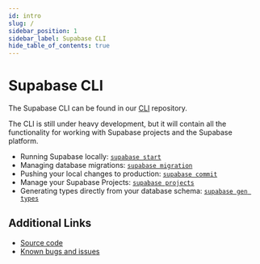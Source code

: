 ```yaml
---
id: intro
slug: /
sidebar_position: 1
sidebar_label: Supabase CLI
hide_table_of_contents: true
---
```


# Supabase CLI

The Supabase CLI can be found in our [CLI](https://github.com/supabase/cli) repository.

The CLI is still under heavy development, but it will contain all the functionality for working with Supabase projects and the Supabase platform.

- Running Supabase locally: [`supabase start`](./cli/usage#supabase-start)
- Managing database migrations: [`supabase migration`](./cli/usage#supabase-migration)
- Pushing your local changes to production: [`supabase commit`](./cli/usage#supabase-db-remote-commit)
- Manage your Supabase Projects: [`supabase projects`](./cli/usage#supabase-projects)
- Generating types directly from your database schema: [`supabase gen types`](./cli/usage#supabase-gen)

## Additional Links

- [Source code](https://github.com/supabase/cli)
- [Known bugs and issues](https://github.com/supabase/cli/issues)
